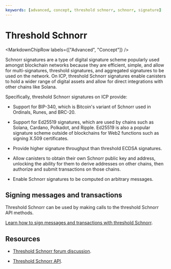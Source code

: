 ```yaml
---
keywords: [advanced, concept, threshold schnorr, schnorr, signature]
---
```



# Threshold Schnorr

<MarkdownChipRow labels={["Advanced", "Concept"]} />



Schnorr signatures are a type of digital signature scheme popularly used amongst blockchain networks because they are efficient, simple, and allow for multi-signatures, threshold signatures, and aggregated signatures to be used on the network. On ICP, threshold Schnorr signatures enable canisters to hold a wider range of digital assets and allow for direct integrations with other chains like Solana.

Specifically, threshold Schnorr signatures on ICP provide:

- Support for BIP-340, which is Bitcoin's variant of Schnorr used in Ordinals, Runes, and BRC-20.

- Support for Ed25519 signatures, which are used by chains such as Solana, Cardano, Polkadot, and Ripple. Ed25519 is also a popular signature scheme outside of blockchains for Web2 functions such as signing X.509 certificates.

- Provide higher signature throughput than threshold ECDSA signatures.

- Allow canisters to obtain their own Schnorr public key and address, unlocking the ability for them to derive addresses on other chains, then authorize and submit transactions on those chains.

- Enable Schnorr signatures to be computed on arbitrary messages.

## Signing messages and transactions

Threshold Schnorr can be used by making calls to the threshold Schnorr API methods.

[Learn how to sign messages and transactions with threshold Schnorr](./signing-messages-t-schnorr.mdx).

## Resources

- [Threshold Schnorr forum discussion](https://forum.dfinity.org/t/t-schnorr-facilitating-brc-20-trading-solana-integration-certificate-signing-and-more/28993).

- [Threshold Schnorr API](https://internetcomputer.org/docs/current/references/ic-interface-spec#ic-schnorr_public_key).
